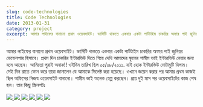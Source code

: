 ```yaml
---
slug: code-technologies
title: Code Technologies
date: 2013-01-31
category: project
excerpt: আমার লাইফের বানানো প্রথম ওয়েবসাইট। ভার্সিটি থাকতে একবার একটা পার্টটাইম চাকরির অফার পাই জুনিয়র ডেভেলপার হিসাবে। প্রথম দিন চাকরির ইন্টারভিউ দিতে গিয়ে দেখি আমাদের স্কুলের শামীম ভাই ইন্টারভিউ নেয়ার জন্য বসে আছেন। আমিতো পুরাই অবাক!! ওইদিন তারিখ ছিল ০৫/০৮/২০১১. যাই হোক ইন্টারভিউ মোটামুটি দিলাম
---
```


<p>
    আমার লাইফের বানানো প্রথম ওয়েবসাইট। ভার্সিটি থাকতে একবার একটা পার্টটাইম চাকরির অফার পাই জুনিয়র ডেভেলপার হিসাবে। প্রথম দিন চাকরির ইন্টারভিউ দিতে গিয়ে দেখি আমাদের স্কুলের শামীম ভাই ইন্টারভিউ নেয়ার জন্য বসে আছেন। আমিতো পুরাই অবাক!! ওইদিন তারিখ ছিল ০৫/০৮/২০১১. যাই হোক ইন্টারভিউ মোটামুটি দিলাম। সেই দিন রাতে ফোন করে তারা জানালেন যে আমাকে সিলেক্ট করা হয়েছে। ওখানে জয়েন  করার পর আমার প্রথম কাজই ছিল অফিসের নিজস্ব ওয়েবসাইট বানানো। শামীম ভাই অনেক হেল্প করছেন। প্রায় দুই মাস পর ওয়েবসাইটের কাজ শেষ হল। তার কিছু স্ক্রিনশটঃ
</p>

<div id="lightgallery" class="clearfix">
    <a href="https://res.cloudinary.com/shibbir/image/upload/v1477254694/CODE_Technologies-Terms_qhtola.png">
        <img src="https://res.cloudinary.com/shibbir/image/upload/c_fill,w_210,h_150/v1477254694/CODE_Technologies-Terms_qhtola.png" />
    </a>
    <a href="https://res.cloudinary.com/shibbir/image/upload/v1477254687/CODE_Technologies-Shared_Hosting_qqpmk1.png">
        <img src="https://res.cloudinary.com/shibbir/image/upload/c_fill,w_210,h_150/v1477254687/CODE_Technologies-Shared_Hosting_qqpmk1.png" />
    </a>
    <a href="https://res.cloudinary.com/shibbir/image/upload/v1477254703/CODE_Technologies-Home_yk1jid.png">
        <img src="https://res.cloudinary.com/shibbir/image/upload/c_fill,w_210,h_150/v1477254703/CODE_Technologies-Home_yk1jid.png" />
    </a>
    <a href="https://res.cloudinary.com/shibbir/image/upload/v1477254640/CODE_Technologies-FAQ_znpufa.png">
        <img src="https://res.cloudinary.com/shibbir/image/upload/c_fill,w_210,h_150/v1477254640/CODE_Technologies-FAQ_znpufa.png" />
    </a>
    <a href="https://res.cloudinary.com/shibbir/image/upload/v1477254693/CDOE_Technologies-Vps_Hosting_q9kkwo.png">
        <img src="https://res.cloudinary.com/shibbir/image/upload/c_fill,w_210,h_150/v1477254693/CDOE_Technologies-Vps_Hosting_q9kkwo.png" />
    </a>
    <a href="https://res.cloudinary.com/shibbir/image/upload/v1477254677/CODE_Technologies-WebDesign_zmdec5.png">
        <img src="https://res.cloudinary.com/shibbir/image/upload/c_fill,w_210,h_150/v1477254677/CODE_Technologies-WebDesign_zmdec5.png" />
    </a>
</div>

